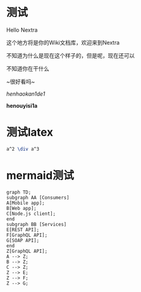 # 测试

Hello Nextra

这个地方将是你的Wiki文档库，欢迎来到Nextra

不知道为什么是现在这个样子的，但是呢，现在还可以

不知道你在干什么

~很好看吗~

*henhaokan1de1*

**henouyisi1a**

# 测试latex

```latex
a^2 \div a^3
```

# mermaid测试

```mermaid
graph TD;
subgraph AA [Consumers]
A[Mobile app];
B[Web app];
C[Node.js client];
end
subgraph BB [Services]
E[REST API];
F[GraphQL API];
G[SOAP API];
end
Z[GraphQL API];
A --> Z;
B --> Z;
C --> Z;
Z --> E;
Z --> F;
Z --> G;
```
